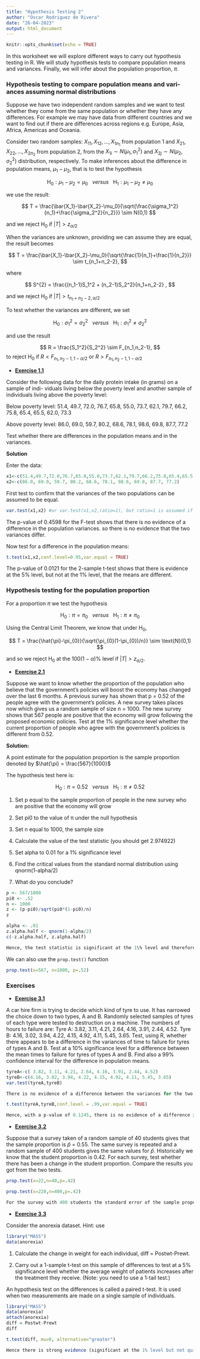 ```yaml
---
title: "Hypothesis Testing 2"
author: "Oscar Rodriguez de Rivera"
date: "26-04-2023"
output: html_document
---
```


```r
knitr::opts_chunk$set(echo = TRUE)
```

In this worksheet we will explore different ways to carry out hypothesis testing in R. We will study hypothesis tests to compare population means and variances. Finally, we will infer about the population proportion, $\pi$.

### Hypothesis testing to compare population means and vari- ances assuming normal distributions

Suppose we have two independent random samples and we want to test whether they come from the same population or whether they have any differences. For example we may have data from different countries and we want to find out if there are differences across regions e.g. Europe, Asia, Africa, Americas and Oceania.

Consider two random samples: $X_{11},X_{12},...,X_{1n_1}$ from population 1 and $X_{21},X_{22},...,X_{2n_2}$ from population 2, from the $X_{1i} ∼ N(\mu_1,\sigma_1^2)$ and $X_{2j} ∼ N(\mu_2,\sigma_2^2)$ distribution, respectively. To make inferences about the difference in population means, $\mu_{1} − \mu_{2}$, that is to test the hypothesis

$$
\text{H}_{0}: \mu_{1}-\mu_{2} = \mu_{0} \ \ \  versus \ \ \  \text{H}_1:  \mu_{1}-\mu_{2} \neq \mu_{0}
$$

we use the result:

$$
T = \frac{\bar{X_1}-\bar{X_2}-\mu_0}{\sqrt{\frac{\sigma_1^2}{n_1}+\frac{\sigma_2^2}{n_2}}} \sim N(0,1)
$$

and we reject $\text{H}_0$ if $|T| > z_{\alpha/2}$

When the variances are unknown, providing we can assume they are equal, the result becomes

$$
T = \frac{\bar{X_1}-\bar{X_2}-\mu_0}{\sqrt{\frac{1}{n_1}+\frac{1}{n_2}}} \sim t_{n_1+n_2-2},
$$

where

$$
S^{2} = \frac{(n_1-1)S_1^2 + (n_2-1)S_2^2}{n_1+n_2-2} ,
$$

and we reject $\text{H}_0$ if $|T| > t_{n_1+n_2-2,\alpha/2}$

To test whether the variances are different, we set

$$
\text{H}_{0}: \sigma_{1}^2 = \sigma_{2}^2 \ \ \  versus \ \ \  \text{H}_1:  \sigma_{1}^2 \neq \sigma_{2}^2 
$$

and use the result

$$
R = \frac{S_1^2}{S_2^2} \sim F_{n_1,n_2-1},
$$
to reject $\text{H}_0$ if $R < F_{n_1,n_2-1,1-\alpha/2}$ or $R > F_{n_1,n_2-1,1-\alpha/2}$

-   [**Exercise 1.1**]{.underline}

Consider the following data for the daily protein intake (in grams) on a sample of indi- viduals living below the poverty level and another sample of individuals living above the poverty level: 

Below poverty level: 51.4, 49.7, 72.0, 76.7, 65.8, 55.0, 73.7, 62.1, 79.7, 66.2, 75.8, 65.4, 65.5, 62.0, 73.3 

Above poverty level: 86.0, 69.0, 59.7, 80.2, 68.6, 78.1, 98.6, 69.8, 87.7, 77.2

Test whether there are differences in the population means and in the variances.

**Solution**

Enter the data:

```r
x1<-c(51.4,49.7,72.0,76.7,65.8,55.0,73.7,62.1,79.7,66.2,75.8,65.4,65.5,62.0,73.3) 
x2<-c(86.0, 69.0, 59.7, 80.2, 68.6, 78.1, 98.6, 69.8, 87.7, 77.2)
```

First test to confirm that the variances of the two populations can be assumed to be equal.

```r
var.test(x1,x2) #or var.test(x1,x2,ratio=1), but ratio=1 is assumed if omitted
```

The p-value of 0.4598 for the F-test shows that there is no evidence of a difference in the population variances. so there is no evidence that the two variances differ.

Now test for a difference in the population means:

```r
t.test(x1,x2,conf.level=0.95,var.equal = TRUE)
```

The p-value of 0.0121 for the 2-sample t-test shows that there is evidence at the 5\% level, but not at the 1\% level, that the means are different.

### Hypothesis testing for the population proportion

For a proportion $\pi$ we test the hypothesis

$$
\text{H}_{0}: \pi = \pi_0 \ \ \  versus \ \ \  \text{H}_1:  \pi \neq \pi_0
$$

Using the Central Limit Theorem, we know that under $\text{H}_0$,

$$
T = \frac{\hat{\pi}-\pi_{0}}{\sqrt{\pi_{0}(1-\pi_{0})/n}} \sim \text{N}(0,1)
$$

and so we reject $\text{H}_0$ at the $100(1-\alpha)\%$ level if $|T| > z_{\alpha/2}$.

-   [**Exercise 2.1**]{.underline}

Suppose we want to know whether the proportion of the population who believe that the government’s policies will boost the economy has changed over the last 6 months. A previous survey has shown that p = 0.52 of the people agree with the government’s policies. A new survey takes places now which gives us a random sample of size n = 1000. The new survey shows that 567 people are positive that the economy will grow following the proposed economic policies. Test at the 1\% significance level whether the current proportion of people who agree with the government’s policies is different from 0.52.

**Solution:**

A point estimate for the population proportion is the sample proportion denoted by $\hat{\pi} = \frac{567}{1000}$

The hypothesis test here is:

$$
\text{H}_{0}: \pi = 0.52 \ \ \  versus \ \ \  \text{H}_1:  \pi \neq 0.52
$$

1. Set p equal to the sample proportion of people in the new survey who are positive that the economy will grow

2. Set pi0 to the value of π under the null hypothesis

3. Set n equal to 1000, the sample size

4. Calculate the value of the test statistic (you should get 2.974922)

5. Set alpha to 0.01 for a 1\% significance level

6. Find the critical values from the standard normal distribution using qnorm(1-alpha/2)

7. What do you conclude?

```r
p <- 567/1000
pi0 <- .52
n <- 1000
z <- (p-pi0)/sqrt(pi0*(1-pi0)/n)
z
```

```r
alpha <- .01
z.alpha.half <- qnorm(1-alpha/2)
c(-z.alpha.half, z.alpha.half)
```

```r
Hence, the test statistic is significant at the 1\% level and therefore there is strong evidence that the proportion of people who are positive the economy will grow is different from 0.52. As the point estimate is greater than 0.52, we can conclude that the proportion is greater than 0.52.
```

We can also use the `prop.test()` function

```r
prop.test(x=567, n=1000, p=.52)
```

### Exercises

-   [**Exercise 3.1**]{.underline}

A car hire firm is trying to decide which kind of tyre to use. It has narrowed the choice down to two types, A and B. Randomly selected samples of tyres of each type were tested to destruction on a machine. The numbers of hours to failure are:
Tyre A: 3.82, 3.11, 4.21, 2.64, 4.16, 3.91, 2.44, 4.52.
Tyre B: 4.16, 3.02, 3.94, 4.22, 4.15, 4.92, 4.11, 5.45, 3.65.
Test, using R, whether there appears to be a difference in the variances of time to failure for tyres of types A and B. Test at a 10% significance level for a difference between the mean times to failure for tyres of types A and B. Find also a 99% confidence interval for the difference in population means.

```r
tyreA<-c( 3.82, 3.11, 4.21, 2.64, 4.16, 3.91, 2.44, 4.52)
tyreB<-c(4.16, 3.02, 3.94, 4.22, 4.15, 4.92, 4.11, 5.45, 3.65)
var.test(tyreA,tyreB)
```

```r
There is no evidence of a difference between the variances for the two types of tyres, so we can assume equal variances and test for a difference in means.
```

```r
t.test(tyreA,tyreB,conf.level = .99,var.equal = TRUE)
```

```r
Hence, with a p-value of 0.1245, there is no evidence of a difference in the mean lifetimes of the two types of tyre. We can be 99\% confident that the population mean difference (for Tyre A - Tyre B) lies between -1.626 and 0.469 hours. (The interval contains 0, which is consistent with the fact that a difference of 0 is not rejected at the 1\% significance level.)
```

-   [**Exercise 3.2**]{.underline}

Suppose that a survey taken of a random sample of 40 students gives that the sample proportion is $\hat{p}$ = 0.55. The same survey is repeated and a random sample of 400 students gives the same values for $\hat{p}$. Historically we know that the student proportion is 0.42. For each survey, test whether there has been a change in the student proportion. Compare the results you got from the two tests.

```r
prop.test(x=22,n=40,p=.42)
```

```r
prop.test(x=220,n=400,p=.42)
```

```r
For the survey with 400 students the standard error of the sample proportion is smaller (the sample proportion is a more precise estimator for the true proportion) than for the survey with only 40 students. For the larger survey there is strong evidence of a change from 0.42. This is not evident from the smaller survey.
```

-   [**Exercise 3.3**]{.underline}

Consider the anorexia dataset. Hint: use 
```r
library("MASS")
data(anorexia)
```

1. Calculate the change in weight for each individual, diff = Postwt-Prewt.

2. Carry out a 1-sample t-test on this sample of differences to test at a 5\% significance level whether the average weight of patients increases after the treatment they receive. (Note: you need to use a 1-tail test.)

An hypothesis test on the differences is called a paired t-test. It is used when two measurements are made on a single sample of individuals.

```r
library("MASS")
data(anorexia)
attach(anorexia)
diff = Postwt-Prewt
diff
```

```r
t.test(diff, mu=0, alternative="greater")
```

```r
Hence there is strong evidence (significant at the 1% level but not quite at the 0.1% level) of an increase in mean weight after treatment.
```